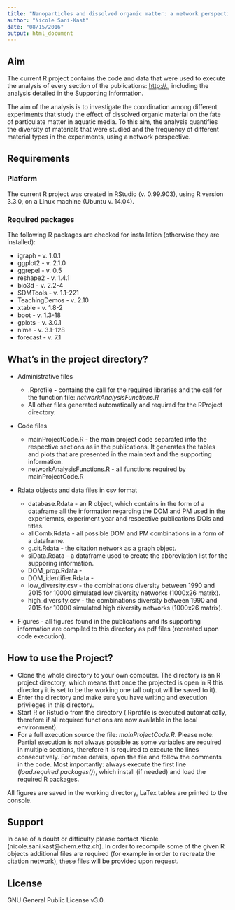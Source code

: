 ```yaml
---
title: "Nanoparticles and dissolved organic matter: a network perspective reveals a decreasing diversity of the materials investigated -  **code description**"
author: "Nicole Sani-Kast"
date: "08/15/2016"
output: html_document
---
```




## Aim

The current R project contains the code and data that were used to execute the analysis of every section of the publications: <http://.>, including the analysis detailed in the Supporting Information.

The aim of the analysis is to investigate the coordination among different experiments that study the effect of dissolved organic material on the fate of particulate matter in aquatic media. To this aim, the analysis quantifies the diversity of materials that were studied and the frequency of different material types in the experiments, using a network perspective.

## Requirements

### Platform
The current R project was created in RStudio (v. 0.99.903), using R version 3.3.0, on a Linux machine (Ubuntu v. 14.04).

### Required packages
The following R packages are checked for installation (otherwise they are installed):

- igraph - v. 1.0.1
- ggplot2 - v. 2.1.0
- ggrepel - v. 0.5
- reshape2 - v. 1.4.1
- bio3d - v. 2.2-4
- SDMTools - v. 1.1-221
- TeachingDemos - v. 2.10
- xtable - v. 1.8-2
- boot - v. 1.3-18
- gplots - v. 3.0.1
- nlme - v. 3.1-128
- forecast - v. 7.1

## What's in the project directory?

- Administrative files

    - .Rprofile - contains the call for the required libraries and the call for the function file: *networkAnalysisFunctions.R*
    - All other files generated automatically and required for the RProject directory.
    
- Code files

    - mainProjectCode.R - the main project code separated into the respective sections as in the publications. It generates the tables and plots that are presented in the main text and the supporting information.
    - networkAnalysisFunctions.R - all functions required by mainProjectCode.R

- Rdata objects and data files in csv format

    - database.Rdata - an R object, which contains in the form of a dataframe all the information regarding the DOM and PM used in the experiemnts, experiment year and respective publications DOIs and titles. 
    - allComb.Rdata - all possible DOM and PM combinations in a form of a dataframe.
    - g.cit.Rdata - the citation network as a graph object.
    - siData.Rdata - a dataframe used to create the abbreviation list for the supporing information.
    - DOM_prop.Rdata - 
    - DOM_identifier.Rdata - 
    - low_diversity.csv - the combinations diversity between 1990 and 2015 for 10000 simulated low diversity networks (1000x26 matrix).
    - high_diversity.csv - the combinations diversity between 1990 and 2015 for 10000 simulated high diversity networks (1000x26 matrix).
    
- Figures - all figures found in the publications and its supporting information are compiled to this directory as pdf files (recreated upon code execution).
    
## How to use the Project?

- Clone the whole directory to your own computer. The directory is an R project directory, which means that once the projected is open in R this directory it is set to be the working one (all output will be saved to it).
- Enter the directory and make sure you have writing and execution privileges in this directory.
- Start R or Rstudio from the directory (.Rprofile is executed automatically, therefore if all required functions are now available in the local environment).
- For a full execution source the file: *mainProjectCode.R*.
Please note: Partial execution is not always possible as some variables are required in multiple sections, therefore it is required to execute the lines consecutively. For more details, open the file and follow the comments in the code. Most importantly: always execute the first line (*load.required.packages()*), which install (if needed) and load the required R packages.

All figures are saved in the working directory, LaTex tables are printed to the console.

## Support
In case of a doubt or difficulty please contact Nicole (nicole.sani.kast@chem.ethz.ch). In order to recompile some of the given R objects additional files are required (for example in order to recreate the citation network), these files will be provided upon request.

## License
GNU General Public License v3.0.
